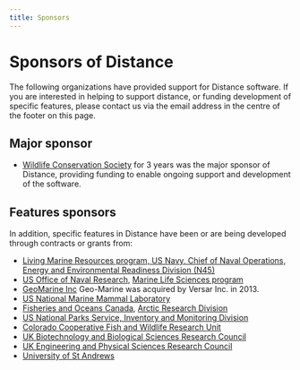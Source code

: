 ```yaml
---
title: Sponsors
---
```



# Sponsors of Distance

The following organizations have provided support for Distance software.  If you are interested in helping to support distance, or funding development of specific features, please contact us via the email address in the centre of the footer on this page.

## Major sponsor

- [Wildlife Conservation Society](http://wcs.org/) for 3 years was the major sponsor of Distance, providing funding to enable ongoing support and development of the software.

## Features sponsors

In addition, specific features in Distance have been or are being developed through contracts or grants from:

- [Living Marine Resources program, US Navy, Chief of Naval Operations, Energy and Environmental Readiness Division (N45)](https://www.navfac.navy.mil/lmr)
- [US Office of Naval Research](http://www.onr.navy.mil), [Marine Life Sciences program](http://www.onr.navy.mil/sci_tech/32/322/marine_life_sciences/marine_life_sciences.asp)
- [GeoMarine Inc](http://www.geo-marine.com/) Geo-Marine was acquired by Versar Inc. in 2013.
- [US National Marine Mammal Laboratory](https://www.fisheries.noaa.gov/about/marine-mammal-laboratory)
- [Fisheries and Oceans Canada](http://www.dfo-mpo.gc.ca/), [Arctic Research Division](http://www.dfo-mpo.gc.ca/regions/central/science/arcres/index_e.htm)
- [US National Parks Service, Inventory and Monitoring Division](https://www.nps.gov/im/index.htm)
- [Colorado Cooperative Fish and Wildlife Research Unit](https://www1.usgs.gov/coopunits/unit/Colorado)
- [UK Biotechnology and Biological Sciences Research Council](http://www.bbsrc.ac.uk/)
- [UK Engineering and Physical Sciences Research Council](http://www.epsrc.ac.uk/)
- [University of St Andrews](https://st-andrews.ac.uk)
